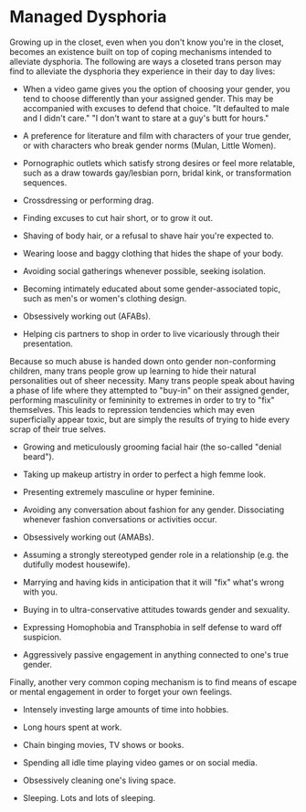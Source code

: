 
<PageMeta
  title="Managed Dysphoria: Gender in Disguise"
  linkTitle="Managed Dysphoria"
  description="The ways we've coped."
/>

<Disclaimer />

# Managed Dysphoria

Growing up in the closet, even when you don't know you're in the closet, becomes an existence built on top of coping mechanisms intended to alleviate dysphoria. The following are ways a closeted trans person may find to alleviate the dysphoria they experience in their day to day lives:

- When a video game gives you the option of choosing your gender, you tend to choose differently than your assigned gender. This may be accompanied with excuses to defend that choice. "It defaulted to male and I didn't care." "I don't want to stare at a guy's butt for hours."

- A preference for literature and film with characters of your true gender, or with characters who break gender norms (Mulan, Little Women).

- Pornographic outlets which satisfy strong desires or feel more relatable, such as a draw towards gay/lesbian porn, bridal kink, or transformation sequences.

- Crossdressing or performing drag.

- Finding excuses to cut hair short, or to grow it out.

- Shaving of body hair, or a refusal to shave hair you're expected to.

- Wearing loose and baggy clothing that hides the shape of your body.

- Avoiding social gatherings whenever possible, seeking isolation.

- Becoming intimately educated about some gender-associated topic, such as men's or women's clothing design.

- Obsessively working out (AFABs).

- Helping cis partners to shop in order to live vicariously through their presentation.

<Gutter>
  <Tweet collapsed>
    <Tweet id="1215746083487461379" />
    <Tweet id="1215749725456125952" />
  </Tweet>
</Gutter>

Because so much abuse is handed down onto gender non-conforming children, many trans people grow up learning to hide their natural personalities out of sheer necessity. Many trans people speak about having a phase of life where they attempted to "buy-in" on their assigned gender, performing masculinity or femininity to extremes in order to try to "fix" themselves. This leads to repression tendencies which may even superficially appear toxic, but are simply the results of trying to hide every scrap of their true selves.

- Growing and meticulously grooming facial hair (the so-called "denial beard").

- Taking up makeup artistry in order to perfect a high femme look.

- Presenting extremely masculine or hyper feminine.

- Avoiding any conversation about fashion for any gender. Dissociating whenever fashion conversations or activities occur.

- Obsessively working out (AMABs).

- Assuming a strongly stereotyped gender role in a relationship (e.g. the dutifully modest housewife).

- Marrying and having kids in anticipation that it will "fix" what's wrong with you.

- Buying in to ultra-conservative attitudes towards gender and sexuality.

- Expressing Homophobia and Transphobia in self defense to ward off suspicion.

- Aggressively passive engagement in anything connected to one's true gender.


Finally, another very common coping mechanism is to find means of escape or mental engagement in order to forget your own feelings.

- Intensely investing large amounts of time into hobbies.

- Long hours spent at work.

- Chain binging movies, TV shows or books.

- Spending all idle time playing video games or on social media.

- Obsessively cleaning one's living space.

- Sleeping. Lots and lots of sleeping.
